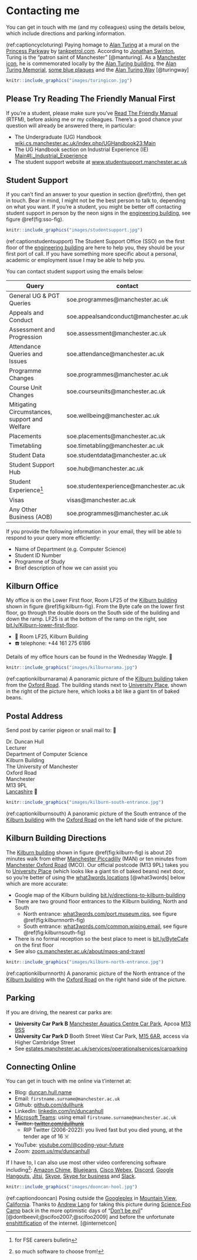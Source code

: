 # Contacting me {#contact}

You can get in touch with me (and my colleagues) using the details below, which include directions and parking information.

(ref:captioncycloturing) Paying homage to [Alan Turing](https://en.wikipedia.org/wiki/Alan_Turing) at a mural on the [Princess Parkway](https://en.wikipedia.org/wiki/A5103_road) by [tankpetrol.com](http://tankpetrol.com/). According to [Jonathan Swinton](https://www.manturing.net/jonathan), Turing is the “patron saint of Manchester” [@manturing]. As a [Manchester icon](https://en.wikipedia.org/wiki/Symbols_of_Manchester), he is commemorated locally by the [Alan Turing building](https://en.wikipedia.org/wiki/Alan_Turing_Building), the [Alan Turing Memorial](https://en.wikipedia.org/wiki/Alan_Turing_Memorial), [some blue plaques](https://duncan.hull.name/2021/07/07/turings-house/) and the [Alan Turing Way](https://www.google.com/maps/place/Alan+Turing+Way,+Manchester/) [@turingway]

```r
knitr::include_graphics("images/turingicon.jpg")
```

## Please Try Reading The Friendly Manual First {#rtfm}

If you're a student, please make sure you've [Read The Friendly Manual](https://en.wikipedia.org/wiki/RTFM) (RTFM), before asking me or my colleagues. There's a good chance your question will already be answered there, in particular:

* The Undergraduate (UG) Handbook [wiki.cs.manchester.ac.uk/index.php/UGHandbook23:Main](https://wiki.cs.manchester.ac.uk/index.php/UGHandbook23:Main)
* The UG Handbook section on Industrial Experience (IE) [Main#I:_Industrial_Experience](https://wiki.cs.manchester.ac.uk/index.php/UGHandbook23:Main#I:_Industrial_Experience)
* The student support website at [www.studentsupport.manchester.ac.uk](https://www.studentsupport.manchester.ac.uk/)

## Student Support {#sso}

If you can't find an answer to your question in section \@ref(rtfm), then get in touch. Bear in mind, I might not be the best person to talk to, depending on what you want. If you're a student, you might be better off contacting student support in person by the neon signs in the [engineering building](https://www.mecd.manchester.ac.uk/), see figure \@ref(fig:sso-fig).


```r
knitr::include_graphics("images/studentsupport.jpg")
```
(ref:captionstudentsupport) The Student Support Office (SSO) on the first floor of the [engineering building](https://www.mecd.manchester.ac.uk/) are here to help you, they should be your first port of call. If you have something more specific about a personal, academic or employment issue I may be able to help you.

You can contact student support using the emails below:

|  Query |  contact  | 
|---|---|
| General UG & PGT Queries  | soe.programmes@manchester.ac.uk  |   
|  Appeals and Conduct | soe.appealsandconduct@manchester.ac.uk  |   
| Assessment and Progression  | soe.assessment@manchester.ac.uk  |   
| Attendance Queries and Issues	 | soe.attendance@manchester.ac.uk |
| Programme Changes | soe.programmes@manchester.ac.uk |
| Course Unit Changes	 | soe.courseunits@manchester.ac.uk |
| Mitigating Circumstances, support and Welfare | soe.wellbeing@manchester.ac.uk |
| Placements | soe.placements@manchester.ac.uk |
| Timetabling |soe.timetabling@manchester.ac.uk  |
| Student Data | soe.studentdata@manchester.ac.uk |
| Student Support Hub | soe.hub@manchester.ac.uk |
| Student Experience^[for FSE careers bulletin] | soe.studentexperience@manchester.ac.uk |
| Visas | visas@manchester.ac.uk |
| Any Other Business (AOB) | soe.programmes@manchester.ac.uk |

If you  provide the following information in your email, they will be able to respond to your query more efficiently:

* Name of Department (e.g. Computer Science)
* Student ID Number
* Programme of Study
* Brief description of how we can assist you

## Kilburn Office {#office}

My office is on the Lower First floor, Room LF25 of the [Kilburn building](https://en.wikipedia.org/wiki/Kilburn_Building) shown in figure \@ref(fig:kilburn-fig). From the Byte cafe on the lower first floor, go through the double doors on the South side of the building and down the ramp. LF25 is at the bottom of the ramp on the right, see [bit.ly/Kilburn-lower-first-floor](https://bit.ly/Kilburn-lower-first-floor). 

* 🏢 Room LF25, Kilburn Building
* ☎️ telephone:	+44 161 275 6186

Details of my office hours can be found in the Wednesday Waggle. 🐝

```r
knitr::include_graphics("images/kilburnarama.jpg")
```
(ref:captionkilburnarama) A panoramic picture of the [Kilburn building](https://en.wikipedia.org/wiki/Kilburn_Building) taken from the [Oxford Road](https://en.wikipedia.org/wiki/Wilmslow_Road). The building stands next to [University Place](https://www.conference.manchester.ac.uk/venues/search/details/?property=10), shown in the right of the picture here, which looks a bit like a giant tin of baked beans.

## Postal Address {#postal}

Send post by carrier pigeon or snail mail to: 🐌

Dr. Duncan Hull  
Lecturer  
Department of Computer Science  
Kilburn Building  
The University of Manchester  
Oxford Road  
Manchester  
M13 9PL  
[Lancashire](https://duncan.hull.name/2019/07/05/mancashire/) 🌹   

```r
knitr::include_graphics("images/kilburn-south-entrance.jpg")
```
(ref:captionkilburnsouth) A panoramic picture of the South entrance of the [Kilburn building](https://en.wikipedia.org/wiki/Kilburn_Building) with the [Oxford Road](https://en.wikipedia.org/wiki/Wilmslow_Road) on the left hand side of the picture. 


## Kilburn Building Directions {#kilburn}

The [Kilburn building](https://en.wikipedia.org/wiki/Kilburn_Building) shown in figure \@ref(fig:kilburn-fig) is about 20 minutes walk from either [Manchester Piccadilly](https://www.nationalrail.co.uk/stations_destinations/man.aspx) (MAN) or ten minutes from [Manchester Oxford Road](https://www.nationalrail.co.uk/stations/mco/details.aspx) (MCO). Our official postcode (M13 9PL) takes you to [University Place](http://www.conference.manchester.ac.uk/venues/search/details/?property=10) (which looks like a giant tin of baked beans) next door, so you're better of using the [what3words locations](https://www.bbc.co.uk/news/uk-england-49319760) [@what3words] below which are more accurate:

* Google map of the Kilburn building [bit.ly/directions-to-kilburn-building](http://bit.ly/directions-to-kilburn-building)
* There are two ground floor entrances to the Kilburn building, North and South
  + North entrance: [what3words.com/port.museum.rips](https://what3words.com/port.museum.rips), see figure \@ref(fig:kilburnnorth-fig)
  + South entrance: [what3words.com/common.wiping.email](https://what3words.com/common.wiping.email), see figure \@ref(fig:kilburnsouth-fig)
* There is no formal reception so the best place to meet is [bit.ly/ByteCafe](http://bit.ly/ByteCafe) on the first floor
* See also [cs.manchester.ac.uk/about/maps-and-travel](https://www.cs.manchester.ac.uk/about/maps-and-travel/)

```r
knitr::include_graphics("images/kilburn-north-entrance.jpg")
```
(ref:captionkilburnnorth) A panoramic picture of the North entrance of the [Kilburn building](https://en.wikipedia.org/wiki/Kilburn_Building) with the [Oxford Road](https://en.wikipedia.org/wiki/Wilmslow_Road) on the right hand side of the picture. 


## Parking {#parking}

If you are driving, the nearest car parks are:

* **University Car Park B** [Manchester Aquatics Centre Car Park](https://www.apcoa.co.uk/parking-in/manchester/aquatics-centre/), Apcoa [M13  9SS](http://maps.google.co.uk/maps?q=M13+9SS)
* **University Car Park D** Booth Street West Car Park, [M15 6AR](http://maps.google.co.uk/maps?q=M15+6AR), access via Higher Cambridge Street
* See [estates.manchester.ac.uk/services/operationalservices/carparking](https://www.estates.manchester.ac.uk/services/operationalservices/carparking/)


## Connecting Online  {#tinternet}

You can get in touch with me online via t'internet at:

* Blog: [duncan.hull.name](https://duncan.hull.name)
* Email:	`firstname.surname@manchester.ac.uk` 
* Github: [github.com/dullhunk](https://github.com/dullhunk)
* LinkedIn: [linkedin.com/in/duncanhull](https://uk.linkedin.com/in/duncanhull)
* [Microsoft Teams](https://en.wikipedia.org/wiki/Microsoft_Teams): using email `firstname.surname@manchester.ac.uk`
* ~~Twitter: [twitter.com/dullhunk](https://twitter.com/dullhunk)~~ 
    + RIP Twitter (2006-2022): you lived fast but you died young, at the tender age of 16 ☠️
* YouTube: [youtube.com/\@coding-your-future](https://www.youtube.com/\@coding-your-future)
* Zoom: [zoom.us/my/duncanhull](https://zoom.us/my/duncanhull)


If I have to, I can also use most other video conferencing software including^[so much software to choose from!]: [Amazon Chime](https://aws.amazon.com/chime/), [Bluejeans](https://en.wikipedia.org/wiki/BlueJeans), [Cisco Webex](https://en.wikipedia.org/wiki/Cisco_Webex), [Discord](https://en.wikipedia.org/wiki/Discord_(software)), [Google Hangouts](https://en.wikipedia.org/wiki/Google_Hangouts), [Jitsi](https://en.wikipedia.org/wiki/Jitsi), [Skype](https://en.wikipedia.org/wiki/Skype), [Skype for business](https://en.wikipedia.org/wiki/Skype_for_Business) and [Slack](https://en.wikipedia.org/wiki/Slack_(software)). 


```r
knitr::include_graphics("images/dooncan-hool.jpg")
```
(ref:captiondooncan) Posing outside the [Googleplex](https://en.wikipedia.org/wiki/Googleplex) in [Mountain View, California](https://en.wikipedia.org/wiki/Mountain_View,_California). Thanks to [Andrew Lang](https://www.linkedin.com/in/andrewlang) for taking this picture during [Science Foo Camp](https://en.wikipedia.org/wiki/Science_Foo_Camp) back in the more optimistic days of “[Don't be evil](https://en.wikipedia.org/wiki/Don%27t_be_evil)” [@dontbeevil;@scifoo2007;@scifoo2009] and before the unfortunate [enshittification](https://en.wikipedia.org/wiki/Enshittification) of the internet. [@internetcon]